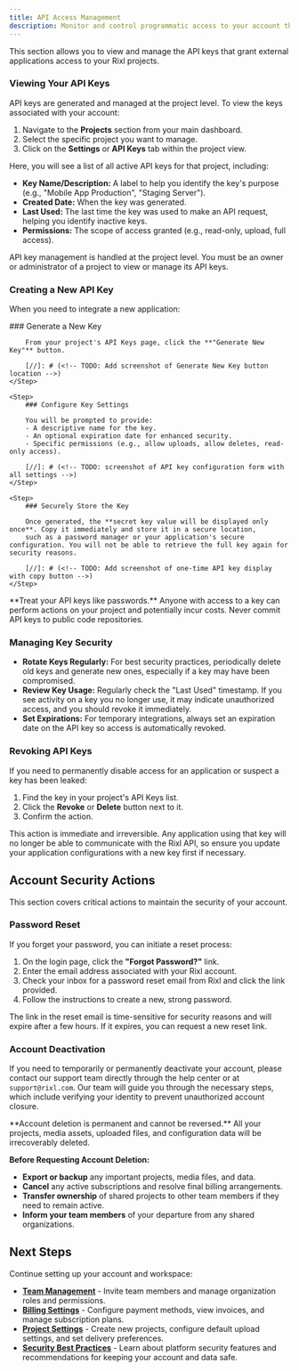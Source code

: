 ```yaml
---
title: API Access Management
description: Monitor and control programmatic access to your account through API keys and manage account security settings.
---
```



This section allows you to view and manage the API keys that grant external applications access to your Rixl projects.

### Viewing Your API Keys

API keys are generated and managed at the project level. To view the keys associated with your account:

[//]: # (<!-- TODO: Add screenshot of project dashboard showing API Keys tab location -->)

1. Navigate to the **Projects** section from your main dashboard.
2. Select the specific project you want to manage.
3. Click on the **Settings** or **API Keys** tab within the project view.

[//]: # (<!-- TODO: Add screenshot of API keys list showing active keys with details -->)

Here, you will see a list of all active API keys for that project, including:

- **Key Name/Description:** A label to help you identify the key's purpose (e.g., "Mobile App Production", "Staging Server").
- **Created Date:** When the key was generated.
- **Last Used:** The last time the key was used to make an API request, helping you identify inactive keys.
- **Permissions:** The scope of access granted (e.g., read-only, upload, full access).

<Callout type="info">
    API key management is handled at the project level. You must be an owner or administrator of a project to view or manage its API keys.
</Callout>

### Creating a New API Key

When you need to integrate a new application:

<Steps>
    <Step>
        ### Generate a New Key

        From your project's API Keys page, click the **"Generate New Key"** button.

        [//]: # (<!-- TODO: Add screenshot of Generate New Key button location -->)
    </Step>

    <Step>
        ### Configure Key Settings

        You will be prompted to provide:
        - A descriptive name for the key.
        - An optional expiration date for enhanced security.
        - Specific permissions (e.g., allow uploads, allow deletes, read-only access).

        [//]: # (<!-- TODO: screenshot of API key configuration form with all settings -->)
    </Step>

    <Step>
        ### Securely Store the Key

        Once generated, the **secret key value will be displayed only once**. Copy it immediately and store it in a secure location,
        such as a password manager or your application's secure configuration. You will not be able to retrieve the full key again for security reasons.

        [//]: # (<!-- TODO: Add screenshot of one-time API key display with copy button -->)
    </Step>
</Steps>

<Callout type="warn">
    **Treat your API keys like passwords.** Anyone with access to a key can perform actions on your project and potentially incur costs.
    Never commit API keys to public code repositories.
</Callout>

### Managing Key Security

- **Rotate Keys Regularly:** For best security practices, periodically delete old keys and generate new ones,
especially if a key may have been compromised.
- **Review Key Usage:** Regularly check the "Last Used" timestamp. If you see activity on a key you no
longer use, it may indicate unauthorized access, and you should revoke it immediately.
- **Set Expirations:** For temporary integrations, always set an expiration date on the API key so access is automatically revoked.

### Revoking API Keys

If you need to permanently disable access for an application or suspect a key has been leaked:

1. Find the key in your project's API Keys list.
2. Click the **Revoke** or **Delete** button next to it.
3. Confirm the action.

This action is immediate and irreversible. Any application using that key will no longer be able to communicate with the Rixl API,
so ensure you update your application configurations with a new key first if necessary.

## Account Security Actions

This section covers critical actions to maintain the security of your account.

### Password Reset

If you forget your password, you can initiate a reset process:

1. On the login page, click the **"Forgot Password?"** link.
2. Enter the email address associated with your Rixl account.
3. Check your inbox for a password reset email from Rixl and click the link provided.
4. Follow the instructions to create a new, strong password.

<Callout type="info">
    The link in the reset email is time-sensitive for security reasons and will expire after a few hours. If it expires, you can request a new reset link.
</Callout>

### Account Deactivation

If you need to temporarily or permanently deactivate your account, please contact our support team directly through the help
center or at `support@rixl.com`. Our team will guide you through the necessary steps, which include verifying your identity to prevent unauthorized account closure.

<Callout type="warn">
    **Account deletion is permanent and cannot be reversed.** All your projects, media assets, uploaded files, and configuration data will be irrecoverably deleted.
</Callout>

**Before Requesting Account Deletion:**

- **Export or backup** any important projects, media files, and data.
- **Cancel** any active subscriptions and resolve final billing arrangements.
- **Transfer ownership** of shared projects to other team members if they need to remain active.
- **Inform your team members** of your departure from any shared organizations.

## Next Steps

Continue setting up your account and workspace:

- **[Team Management](/docs/account/members)** - Invite team members and manage organization roles and permissions.
- **[Billing Settings](/docs/account/billing)** - Configure payment methods, view invoices, and manage subscription plans.
- **[Project Settings](/docs/getting-started/create-project)** - Create new projects, configure default upload settings, and set delivery preferences.
- **[Security Best Practices](/guides/security)** - Learn about platform security features and recommendations for keeping your account and data safe.